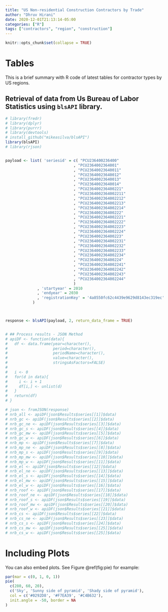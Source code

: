 ```yaml
---
title: "US Non-residential Construction Contractors by Trade"
author: "Dhruv Hirani"
date: 2020-12-01T21:13:14-05:00
categories: ["R"]
tags: ["contractors", "region", "construction"]
---
```

  
```r
knitr::opts_chunk$set(collapse = TRUE)

```

# Tables

This is a brief summary with R code of latest tables for contractor types by US regions.

## Retrieval of data from Us Bureau of Labor Statistics using `blsAPI` library.

```r

# library(fredr)
# library(dplyr)
# library(purrr)
# library(devtools)
# install_github("mikeasilva/blsAPI")
library(blsAPI)
# library(rjson)


payload <- list( 'seriesid' = c( "PCU236400236400"
                              , "PCU2364002364001"
                              , "PCU23640023640011"
                              , "PCU23640023640012"
                              , "PCU23640023640013"
                              , "PCU23640023640014"
                              , "PCU236400236400221"
                              , "PCU2364002364002211"
                              , "PCU2364002364002212"
                              , "PCU2364002364002213"
                              , "PCU2364002364002214"
                              , "PCU236400236400222"
                              , "PCU2364002364002221"
                              , "PCU2364002364002222"
                              , "PCU2364002364002223"
                              , "PCU2364002364002224"
                              , "PCU236400236400223"
                              , "PCU2364002364002231"
                              , "PCU2364002364002232"
                              , "PCU2364002364002233"
                              , "PCU2364002364002234"
                              , "PCU236400236400224"
                              , "PCU2364002364002241"
                              , "PCU2364002364002242"
                              , "PCU2364002364002243"
                              , "PCU2364002364002244"
                              )
              , 'startyear' = 2010
              , 'endyear' = 2030
              , 'registrationKey' = '4a8550fc62c4439e9629d8143ec319ec'
            )



response <- blsAPI(payload, 2, return_data_frame = TRUE)


# ## Process results - JSON Method
# apiDF <- function(data){
#   df <- data.frame(year=character(),
#                    period=character(),
#                    periodName=character(),
#                    value=character(),
#                    stringsAsFactors=FALSE)
#   
#   i <- 0
#   for(d in data){
#     i <- i + 1
#     df[i,] <- unlist(d)
#   }
#   return(df)
# }

# json <- fromJSON(response)
# nrb_all <- apiDF(json$Results$series[[1]]$data)
# nrb_gc <- apiDF(json$Results$series[[2]]$data)
# nrb_gc_ne <- apiDF(json$Results$series[[3]]$data)
# nrb_gc_s <- apiDF(json$Results$series[[4]]$data)
# nrb_gc_mw <- apiDF(json$Results$series[[5]]$data)
# nrb_gc_w <- apiDF(json$Results$series[[6]]$data)
# nrb_mp <- apiDF(json$Results$series[[7]]$data)
# nrb_mp_ne <- apiDF(json$Results$series[[8]]$data)
# nrb_mp_s <- apiDF(json$Results$series[[9]]$data)
# nrb_mp_mw <- apiDF(json$Results$series[[10]]$data)
# nrb_mp_w <- apiDF(json$Results$series[[11]]$data)
# nrb_el <- apiDF(json$Results$series[[12]]$data)
# nrb_el_ne <- apiDF(json$Results$series[[13]]$data)
# nrb_el_s <- apiDF(json$Results$series[[14]]$data)
# nrb_el_mw <- apiDF(json$Results$series[[15]]$data)
# nrb_el_w <- apiDF(json$Results$series[[16]]$data)
# nrb_roof <- apiDF(json$Results$series[[17]]$data)
# nrb_roof_ne <- apiDF(json$Results$series[[18]]$data)
# nrb_roof_s <- apiDF(json$Results$series[[19]]$data)
# nrb_roof_mw <- apiDF(json$Results$series[[20]]$data)
# nrb_roof_w <- apiDF(json$Results$series[[21]]$data)
# nrb_cs <- apiDF(json$Results$series[[22]]$data)
# nrb_cs_ne <- apiDF(json$Results$series[[23]]$data)
# nrb_cs_s <- apiDF(json$Results$series[[24]]$data)
# nrb_cs_mw <- apiDF(json$Results$series[[25]]$data)
# nrb_cs_w <- apiDF(json$Results$series[[25]]$data)


```

# Including Plots

You can also embed plots. See Figure \@ref(fig:pie) for example:

```r
par(mar = c(0, 1, 0, 1))
pie(
  c(280, 60, 20),
  c('Sky', 'Sunny side of pyramid', 'Shady side of pyramid'),
  col = c('#0292D8', '#F7EA39', '#C4B632'),
  init.angle = -50, border = NA
)

```
